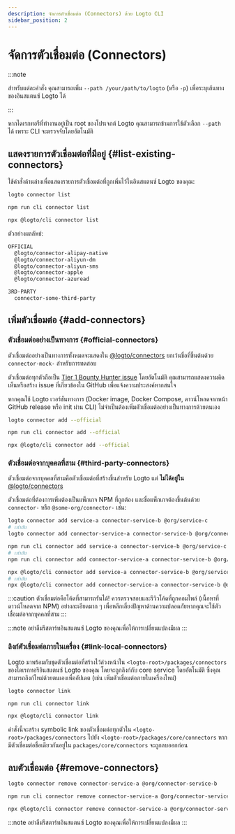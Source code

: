 ```yaml
---
description: จัดการตัวเชื่อมต่อ (Connectors) ด้วย Logto CLI
sidebar_position: 2
---
```



# จัดการตัวเชื่อมต่อ (Connectors)

:::note

สำหรับแต่ละคำสั่ง คุณสามารถเพิ่ม `--path /your/path/to/logto` (หรือ `-p`) เพื่อระบุเส้นทางของอินสแตนซ์ Logto ได้

:::

หากไดเรกทอรีที่ทำงานอยู่เป็น root ของโปรเจกต์ Logto คุณสามารถข้ามการใช้ตัวเลือก `--path` ได้ เพราะ CLI จะตรวจจับโดยอัตโนมัติ

## แสดงรายการตัวเชื่อมต่อที่มีอยู่ \{#list-existing-connectors}

ใช้คำสั่งด้านล่างเพื่อแสดงรายการตัวเชื่อมต่อที่ถูกเพิ่มไว้ในอินสแตนซ์ Logto ของคุณ:

<Tabs groupId="cmd">

  <TabItem value="cli" label="CLI">

```bash
logto connector list
```

  </TabItem>
  <TabItem value="local" label="Local">

```bash
npm run cli connector list
```

  </TabItem>
  
  <TabItem value="npx" label="npx">

```bash
npx @logto/cli connector list
```

  </TabItem>

</Tabs>

ตัวอย่างผลลัพธ์:

```bash
OFFICIAL
  @logto/connector-alipay-native
  @logto/connector-aliyun-dm
  @logto/connector-aliyun-sms
  @logto/connector-apple
  @logto/connector-azuread

3RD-PARTY
  connector-some-third-party
```

## เพิ่มตัวเชื่อมต่อ \{#add-connectors}

### ตัวเชื่อมต่ออย่างเป็นทางการ \{#official-connectors}

ตัวเชื่อมต่ออย่างเป็นทางการทั้งหมดจะแสดงใน [@logto/connectors](https://github.com/logto-io/logto/tree/master/packages/connectors) ยกเว้นชื่อที่ขึ้นต้นด้วย `connector-mock-` สำหรับการทดสอบ

<Admonition type="tip" title="ขอเชิญร่วมพัฒนา!">

ตัวเชื่อมต่อทุกตัวถือเป็น [Tier 1 Bounty Hunter issue](https://github.com/logto-io/logto/issues/1861) โดยอัตโนมัติ คุณสามารถแสดงความคิดเห็นหรือสร้าง issue ที่เกี่ยวข้องใน GitHub เพื่อแจ้งความประสงค์หากสนใจ

</Admonition>

หากคุณใช้ Logto เวอร์ชันทางการ (Docker image, Docker Compose, ดาวน์โหลดจากหน้า GitHub release หรือ init ผ่าน CLI) ไม่จำเป็นต้องเพิ่มตัวเชื่อมต่ออย่างเป็นทางการด้วยตนเอง

<Tabs groupId="cmd">

  <TabItem value="cli" label="CLI">

```bash
logto connector add --official
```

  </TabItem>
  <TabItem value="local" label="Local">

```bash
npm run cli connector add --official
```

  </TabItem>
  <TabItem value="npx" label="npx">

```bash
npx @logto/cli connector add --official
```

  </TabItem>

</Tabs>

### ตัวเชื่อมต่อจากบุคคลที่สาม \{#third-party-connectors}

ตัวเชื่อมต่อจากบุคคลที่สามคือตัวเชื่อมต่อที่สร้างขึ้นสำหรับ Logto แต่ **ไม่ได้อยู่ใน** [@logto/connectors](https://github.com/logto-io/logto/tree/master/packages/connectors)

ตัวเชื่อมต่อที่ต้องการเพิ่มต้องเป็นแพ็กเกจ NPM ที่ถูกต้อง และชื่อแพ็กเกจต้องขึ้นต้นด้วย `connector-` หรือ `@some-org/connector-` เช่น:

<Tabs groupId="cmd">

  <TabItem value="cli" label="CLI">

```bash
logto connector add service-a connector-service-b @org/service-c
# เท่ากับ
logto connector add connector-service-a connector-service-b @org/connector-service-c
```

  </TabItem>
  <TabItem value="local" label="Local">

```bash
npm run cli connector add service-a connector-service-b @org/service-c
# เท่ากับ
npm run cli connector add connector-service-a connector-service-b @org/connector-service-c
```

  </TabItem>
  <TabItem value="npx" label="npx">

```bash
npx @logto/cli connector add service-a connector-service-b @org/service-c
# เท่ากับ
npx @logto/cli connector add connector-service-a connector-service-b @org/connector-service-c
```

  </TabItem>

</Tabs>

:::caution
ตัวเชื่อมต่อคือโค้ดที่สามารถรันได้! ควรตรวจสอบและรีวิวโค้ดที่ถูกคอมไพล์ (เนื้อหาที่ดาวน์โหลดจาก NPM) อย่างละเอียดมาก ๆ เพื่อหลีกเลี่ยงปัญหาด้านความปลอดภัยหากคุณจะใช้ตัวเชื่อมต่อจากบุคคลที่สาม
:::

:::note
อย่าลืมรีสตาร์ทอินสแตนซ์ Logto ของคุณเพื่อให้การเปลี่ยนแปลงมีผล
:::

### ลิงก์ตัวเชื่อมต่อภายในเครื่อง \{#link-local-connectors}

Logto มาพร้อมกับชุดตัวเชื่อมต่อที่สร้างไว้ล่วงหน้าใน `<logto-root>/packages/connectors` ของไดเรกทอรีอินสแตนซ์ Logto ของคุณ โดยจะถูกลิงก์กับ core service โดยอัตโนมัติ ซึ่งคุณสามารถลิงก์ใหม่ด้วยตนเองเพื่ออัปเดต (เช่น เพิ่มตัวเชื่อมต่อภายในเครื่องใหม่)

<Tabs groupId="cmd">

  <TabItem value="cli" label="CLI">

```bash
logto connector link
```

  </TabItem>
  <TabItem value="local" label="Local">

```bash
npm run cli connector link
```

  </TabItem>
  <TabItem value="npx" label="npx">

```bash
npx @logto/cli connector link
```

  </TabItem>

</Tabs>

คำสั่งนี้จะสร้าง symbolic link ของตัวเชื่อมต่อทุกตัวใน `<logto-root>/packages/connectors` ไปยัง `<logto-root>/packages/core/connectors` หากมีตัวเชื่อมต่อชื่อเดียวกันอยู่ใน `packages/core/connectors` จะถูกลบออกก่อน

## ลบตัวเชื่อมต่อ \{#remove-connectors}

<Tabs groupId="cmd">

  <TabItem value="cli" label="CLI">

```bash
logto connector remove connector-service-a @org/connector-service-b
```

  </TabItem>
  <TabItem value="local" label="Local">

```bash
npm run cli connector remove connector-service-a @org/connector-service-b
```

  </TabItem>
  <TabItem value="npx" label="npx">

```bash
npx @logto/cli connector remove connector-service-a @org/connector-service-b
```

  </TabItem>

</Tabs>

:::note
อย่าลืมรีสตาร์ทอินสแตนซ์ Logto ของคุณเพื่อให้การเปลี่ยนแปลงมีผล
:::
